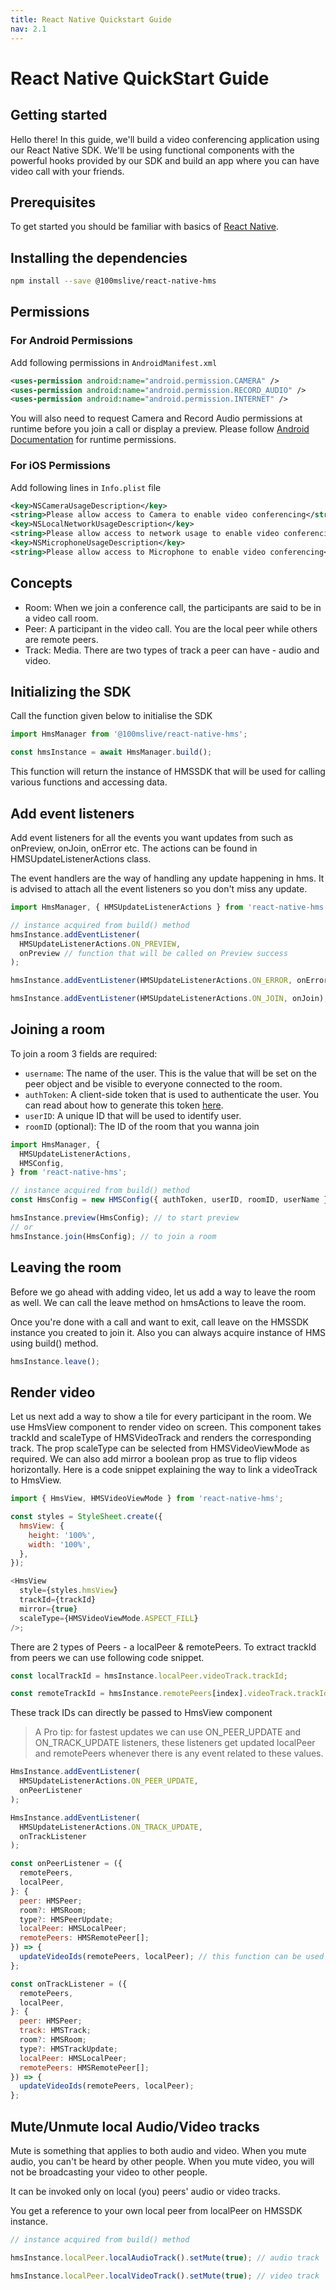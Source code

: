 ```yaml
---
title: React Native Quickstart Guide
nav: 2.1
---
```


# React Native QuickStart Guide

## Getting started

Hello there! In this guide, we'll build a video conferencing application using our React Native SDK. We'll be using functional components with the powerful hooks provided by our SDK and build an app where you can have video call with your friends.

## Prerequisites

To get started you should be familiar with basics of [React Native](https://reactnative.dev/).

## Installing the dependencies

```bash
npm install --save @100mslive/react-native-hms
```

## Permissions

### For Android Permissions

Add following permissions in `AndroidManifest.xml`

```xml
<uses-permission android:name="android.permission.CAMERA" />
<uses-permission android:name="android.permission.RECORD_AUDIO" />
<uses-permission android:name="android.permission.INTERNET" />
```

You will also need to request Camera and Record Audio permissions at runtime before you join a call or display a preview. Please follow [Android Documentation](https://developer.android.com/training/permissions/requesting#request-permission) for runtime permissions.

### For iOS Permissions

Add following lines in `Info.plist` file

```xml
<key>NSCameraUsageDescription</key>
<string>Please allow access to Camera to enable video conferencing</string>
<key>NSLocalNetworkUsageDescription</key>
<string>Please allow access to network usage to enable video conferencing</string>
<key>NSMicrophoneUsageDescription</key>
<string>Please allow access to Microphone to enable video conferencing</string>
```

## Concepts

- Room: When we join a conference call, the participants are said to be in a video call room.
- Peer: A participant in the video call. You are the local peer while others are remote peers.
- Track: Media. There are two types of track a peer can have - audio and video.

## Initializing the SDK

Call the function given below to initialise the SDK

```js
import HmsManager from '@100mslive/react-native-hms';

const hmsInstance = await HmsManager.build();
```

This function will return the instance of HMSSDK that will be used for calling various functions and accessing data.

## Add event listeners

Add event listeners for all the events you want updates from such as onPreview, onJoin, onError etc. The actions can be found in HMSUpdateListenerActions class.

The event handlers are the way of handling any update happening in hms. It is advised to attach all the event listeners so you don't miss any update.

```js
import HmsManager, { HMSUpdateListenerActions } from 'react-native-hms';

// instance acquired from build() method
hmsInstance.addEventListener(
  HMSUpdateListenerActions.ON_PREVIEW,
  onPreview // function that will be called on Preview success
);

hmsInstance.addEventListener(HMSUpdateListenerActions.ON_ERROR, onError);

hmsInstance.addEventListener(HMSUpdateListenerActions.ON_JOIN, onJoin);
```

## Joining a room

To join a room 3 fields are required:

- `username`: The name of the user. This is the value that will be set on the peer object and be visible to everyone connected to the room.
- `authToken`: A client-side token that is used to authenticate the user. You can read about how to generate this token [here](https://docs.100ms.live/react-native/v2/guides/token).
- `userID`: A unique ID that will be used to identify user.
- `roomID` (optional): The ID of the room that you wanna join

```js
import HmsManager, {
  HMSUpdateListenerActions,
  HMSConfig,
} from 'react-native-hms';

// instance acquired from build() method
const HmsConfig = new HMSConfig({ authToken, userID, roomID, userName });

hmsInstance.preview(HmsConfig); // to start preview
// or
hmsInstance.join(HmsConfig); // to join a room
```

## Leaving the room

Before we go ahead with adding video, let us add a way to leave the room as well. We can call the leave method on hmsActions to leave the room.

Once you're done with a call and want to exit, call leave on the HMSSDK instance you created to join it. Also you can always acquire instance of HMS using build() method.

```js
hmsInstance.leave();
```

## Render video

Let us next add a way to show a tile for every participant in the room. We use HmsView component to render video on screen. This component takes trackId and scaleType of HMSVideoTrack and renders the corresponding track. The prop scaleType can be selected from HMSVideoViewMode as required. We can also add mirror a boolean prop as true to flip videos horizontally. Here is a code snippet explaining the way to link a videoTrack to HmsView.

```js
import { HmsView, HMSVideoViewMode } from 'react-native-hms';

const styles = StyleSheet.create({
  hmsView: {
    height: '100%',
    width: '100%',
  },
});

<HmsView
  style={styles.hmsView}
  trackId={trackId}
  mirror={true}
  scaleType={HMSVideoViewMode.ASPECT_FILL}
/>;
```

There are 2 types of Peers - a localPeer & remotePeers. To extract trackId from peers we can use following code snippet.

```js
const localTrackId = hmsInstance.localPeer.videoTrack.trackId;

const remoteTrackId = hmsInstance.remotePeers[index].videoTrack.trackId;
```

These track IDs can directly be passed to HmsView component

> A Pro tip: for fastest updates we can use ON_PEER_UPDATE and ON_TRACK_UPDATE listeners, these listeners get updated localPeer and remotePeers whenever there is any event related to these values.

```js
HmsInstance.addEventListener(
  HMSUpdateListenerActions.ON_PEER_UPDATE,
  onPeerListener
);

HmsInstance.addEventListener(
  HMSUpdateListenerActions.ON_TRACK_UPDATE,
  onTrackListener
);

const onPeerListener = ({
  remotePeers,
  localPeer,
}: {
  peer: HMSPeer;
  room?: HMSRoom;
  type?: HMSPeerUpdate;
  localPeer: HMSLocalPeer;
  remotePeers: HMSRemotePeer[];
}) => {
  updateVideoIds(remotePeers, localPeer); // this function can be used to update local and remotePeers on React-Native side
};

const onTrackListener = ({
  remotePeers,
  localPeer,
}: {
  peer: HMSPeer;
  track: HMSTrack;
  room?: HMSRoom;
  type?: HMSTrackUpdate;
  localPeer: HMSLocalPeer;
  remotePeers: HMSRemotePeer[];
}) => {
  updateVideoIds(remotePeers, localPeer);
};
```

## Mute/Unmute local Audio/Video tracks

Mute is something that applies to both audio and video. When you mute audio, you can't be heard by other people. When you mute video, you will not be broadcasting your video to other people.

It can be invoked only on local (you) peers' audio or video tracks.

You get a reference to your own local peer from localPeer on HMSSDK instance.

```js
// instance acquired from build() method

hmsInstance.localPeer.localAudioTrack().setMute(true); // audio track

hmsInstance.localPeer.localVideoTrack().setMute(true); // video track
```
